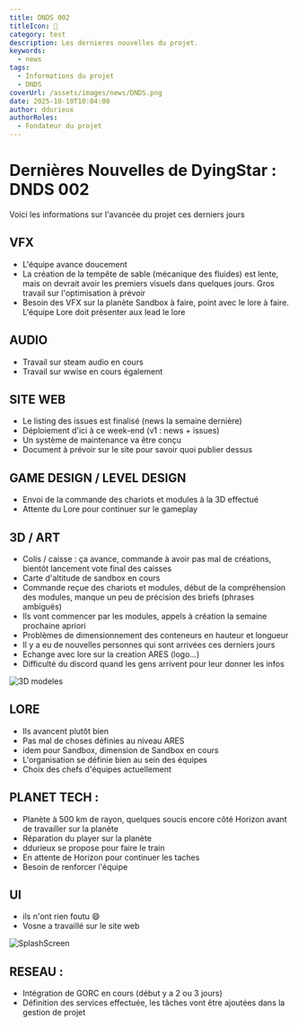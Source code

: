 ```yaml
---
title: DNDS 002
titleIcon: 📰
category: test
description: Les dernieres nouvelles du projet.
keywords:
  - news
tags:
  - Informations du projet
  - DNDS
coverUrl: /assets/images/news/DNDS.png
date: 2025-10-10T10:04:00
author: ddurieux
authorRoles:
  - Fondateur du projet
---
```



# Dernières Nouvelles de DyingStar : DNDS 002

Voici les informations sur l'avancée du projet ces derniers jours

## VFX

* L'équipe avance doucement
* La création de la tempête de sable (mécanique des fluides) est lente, mais on devrait avoir les premiers visuels dans quelques jours. Gros travail sur l'optimisation à prévoir
* Besoin des VFX sur la planète Sandbox à faire, point avec le lore à faire. L'équipe Lore doit présenter aux lead le lore

## AUDIO

* Travail sur steam audio en cours
* Travail sur wwise en cours également 

## SITE WEB

* Le listing des issues est finalisé (news la semaine dernière)
* Déploiement d'ici à ce week-end (v1 : news + issues)
* Un système de maintenance va être conçu
* Document à prévoir sur le site pour savoir quoi publier dessus

 
## GAME DESIGN / LEVEL DESIGN

* Envoi de la commande des chariots et modules à la 3D effectué
* Attente du Lore pour continuer sur le gameplay
 
 
## 3D / ART

* Colis / caisse : ça avance, commande à avoir pas mal de créations, bientôt lancement vote final des caisses
* Carte d'altitude de sandbox en cours
* Commande reçue des chariots et modules, début de la compréhension des modules, manque un peu de précision des briefs (phrases ambiguës)
* Ils vont commencer par les modules, appels à création la semaine prochaine apriori
* Problèmes de dimensionnement des conteneurs en hauteur et longueur
* Il y a eu de nouvelles personnes qui sont arrivées ces derniers jours
* Echange avec lore sur la creation ARES (logo...)
* Difficulté du discord quand les gens arrivent pour leur donner les infos
 

![3D modeles](/assets/images/news/20251010-3D.png)
 
## LORE

* Ils avancent plutôt bien
* Pas mal de choses définies au niveau ARES
* idem pour Sandbox, dimension de Sandbox en cours
* L'organisation se définie bien au sein des équipes
* Choix des chefs d'équipes actuellement
 
 
## PLANET TECH :

* Planète à 500 km de rayon, quelques soucis encore côté Horizon avant de travailler sur la planète
* Réparation du player sur la planète
* ddurieux se propose pour faire le train
* En attente de Horizon pour continuer les taches
* Besoin de renforcer l'équipe


## UI

* ils n'ont rien foutu 😄
* Vosne a travaillé sur le site web
 
![SplashScreen](/assets/images/news/20251010-SplashScreen.png)
 
## RESEAU :

* Intégration de GORC en cours (début y a 2 ou 3 jours)
* Définition des services effectuée, les tâches vont être ajoutées dans la gestion de projet
